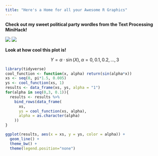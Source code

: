 ```yaml
---
title: "Here's a Home for all your Awesome R Graphics"
---
```


__Check out my sweet political party wordles from the Text Processing MiniHack!__

![](pics/republican_wordle.png) ![](pics/democrat_wordle.png)

__Look at how cool this plot is!__

$$Y = \alpha \cdot \sin(X), \alpha = 0,0.1,0.2,...,3$$



```r
library(tidyverse)
cool_function <- function(x, alpha) return(sin(alpha*x))
xs <- seq(0, pi*1.5, 0.005)
ys <- cool_function(xs, 1)
results <- data_frame(xs, ys, alpha = "1")
for(alpha in seq(0,3, 0.1)){
  results <- results %>% 
    bind_rows(data_frame(
      xs, 
      ys = cool_function(xs, alpha),
      alpha = as.character(alpha)
    ))
}

ggplot(results, aes(x = xs, y = ys, color = alpha)) + 
  geom_line() + 
  theme_bw() + 
  theme(legend.position="none")
```
